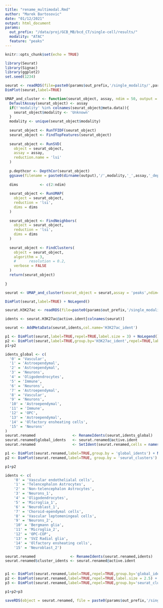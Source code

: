```yaml
---
title: "rename_multimodal.Rmd"
author: "Marek Bartosovic"
date: "01/12/2021"
output: html_document
params:
  out_prefix: "/data/proj/GCB_MB/bcd_CT/single-cell/results/"
  modality: "ATAC"
  feature: "peaks"
---
```


```r
knitr::opts_chunk$set(echo = TRUE)
```   


```r
library(Seurat)
library(Signac)
library(ggplot2)
set.seed(1234)
```

```r
seurat <- readRDS(file=paste0(params$out_prefix,'/single_modality/',params$modality,'/seurat/',params$feature,'/Seurat_object_clustered.Rds'))
DimPlot(seurat,label=TRUE)
```

```r

UMAP_and_cluster <- function(seurat_object, assay, ndim = 50, output = 'seurat_object.Rds', resolution = 0.8){
  DefaultAssay(seurat_object) <- assay
  if(!'modality' %in% colnames(seurat_object@meta.data)){
    seurat_object$modality <- 'Unknown'
  }
  modality <- unique(seurat_object$modality)
  
  seurat_object <- RunTFIDF(seurat_object)
  seurat_object <- FindTopFeatures(seurat_object)
  
  seurat_object <- RunSVD(
    object = seurat_object,
    assay = assay,
    reduction.name = 'lsi'
  )
  
  p.depthcor <- DepthCor(seurat_object)
  ggsave(filename = paste0(dirname(output),'/',modality,'_',assay,'_depthcor.png'),width=4,height=4)
  
  dims          <- c(2:ndim)
  
  seurat_object <- RunUMAP(
    object = seurat_object,
    reduction = 'lsi',
    dims = dims
  )
  
  seurat_object <- FindNeighbors(
    object = seurat_object,
    reduction = 'lsi',
    dims = dims
  )
  
  seurat_object <- FindClusters(
    object = seurat_object,
    algorithm = 3,
    #      resolution = 0.2,
    verbose = FALSE
  )
  return(seurat_object)
 
}

seurat <- UMAP_and_cluster(seurat_object = seurat,assay = 'peaks',ndim=25)

DimPlot(seurat,label=TRUE) + NoLegend()
```


```r
seurat.H3K27ac <- readRDS(file=paste0(params$out_prefix,'/single_modality/','H3K27ac','/seurat/',params$feature,'/Seurat_object_clustered_renamed.Rds'))

idents <- seurat.H3K27ac@active.ident[colnames(seurat)]

seurat <- AddMetaData(seurat,idents,col.name='H3K27ac_ident')

p1 <- DimPlot(seurat,label=TRUE,repel=TRUE,label.size = 3) + NoLegend()
p2 <- DimPlot(seurat,label=TRUE,group.by='H3K27ac_ident',repel=TRUE,label.size = 3) + NoLegend()
p1+p2
```



```r
idents_global <- c(
  '0' = 'Vascular',
  '1' = 'Astroependymal',
  '2' = 'Astroependymal',
  '3' = 'Neurons',
  '4' = 'Oligodendrocytes',
  '5' = 'Immune',
  '6' = 'Neurons',
  '7' = 'Astroependymal',
  '8' = 'Vascular',
  '9' = 'Neurons',
  '10' = 'Astroependymal',
  '11' = 'Immune',
  '12' = 'OPC',
  '13' = 'Astroependymal',
  '14' = 'Olfactory ensheating cells',
  '15' = 'Neurons'
)
seurat.renamed                 <- RenameIdents(seurat,idents_global)
seurat.renamed$global_idents   <- seurat.renamed@active.ident
seurat.renamed                 <- SetIdent(seurat.renamed,cells = names(seurat.renamed$seurat_clusters), value = seurat.renamed$seurat_clusters)

p1 <- DimPlot(seurat.renamed,label=TRUE,group.by = 'global_idents') + NoLegend()
p2 <- DimPlot(seurat.renamed,label=TRUE, group.by = 'seurat_clusters') + NoLegend()

p1+p2
```


```r
idents <- c(
    '0' = 'Vascular endothelialal cells',
    '1' = 'Telencephalon Astrocytes',
    '2' = 'Non-telencephalon Astrocytes',
    '3' = 'Neurons_1',
    '4' = 'Oligodendrocytes',
    '5' = 'Microglia_1',
    '6' = 'Neuroblast_1',
    '7' = 'Choroid-ependymal cells',
    '8' = 'Vascular leptomeningeal cells',
    '9' = 'Neurons_2',
    '10' = 'Bergmann glia',
    '11' = 'Microglia_2',
    '12' = 'OPC-COP',
    '13' = 'SVZ Radial glia',
    '14' = 'Olfactory ensheating cells',
    '15' = 'Neuroblast_2')

seurat.renamed                <- RenameIdents(seurat.renamed,idents)
seurat.renamed$cluster_idents <- seurat.renamed@active.ident


p1 <- DimPlot(seurat.renamed,label=TRUE,repel=TRUE,group.by='global_idents', label.size = 2.5) + NoLegend()
p2 <- DimPlot(seurat.renamed,label=TRUE,repel=TRUE,label.size = 2.5) + NoLegend()
p3 <- DimPlot(seurat.renamed,label=TRUE,repel=TRUE,group.by='seurat_clusters',label.size = 2.5) + NoLegend()

p1+p2+p3
```

```r
saveRDS(object = seurat.renamed, file = paste0(params$out_prefix,'/single_modality/',params$modality,'/seurat/',params$feature,'/Seurat_object_clustered_renamed.Rds'))
```


